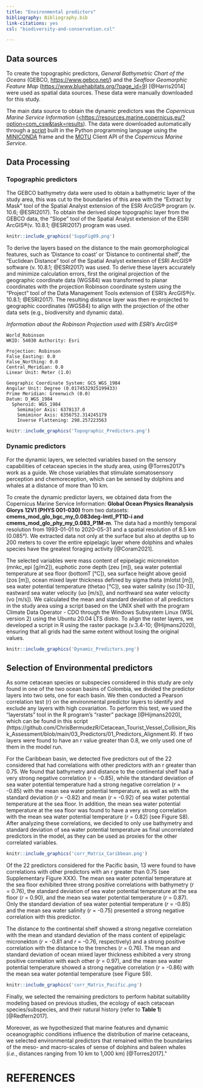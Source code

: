 ```yaml
---
title: "Environmental predictors"
bibliography: Bibliography.bib
link-citations: yes
csl: "biodiversity-and-conservation.csl"

---
```



## Data sources

To create the topographic predictors, *General Bathymetric Chart of the Oceans*  (GEBCO, [https://www.gebco.net/](https://www.gebco.net/)) and the *Seafloor Geomorphic Feature Map* ([https://www.bluehabitats.org/?page_id=9](https://www.bluehabitats.org/?page_id=9)) [@Harris2014] were used as spatial data sources. These data were manually downloaded for this study.

The main data source to obtain the dynamic predictors was the *Copernicus Marine Service Information* ([<https://resources.marine.copernicus.eu/?option=com_csw&task=results](https://resources.marine.copernicus.eu/?option=com_csw&task=results)). The data were downloaded automatically through a [script](https://github.com/ChrisBermudezR/Cetacean_Tourist_Vessel_Collision_Risk_Assessment/blob/main/03_Predictors/01_NetCDF/01_Predictors_Download.py) built in the Python programming language using the [MINICONDA](https://docs.conda.io/en/latest/miniconda.html) frame and the [MOTU](https://help.marine.copernicus.eu/en/articles/4796533-what-are-the-motu-apis#h_3d33beaafc) Client API of the *Copernicus Marine Service*. 



## Data Processing

### Topographic predictors

The GEBCO bathymetry data were used to obtain a bathymetric layer of the study area, this was cut to the boundaries of this area with the "Extract by Mask" tool of the Spatial Analyst extension of the ESRI ArcGIS® program (v. 10.6; @ESRI2017). To obtain the derived slope topographic layer from the GEBCO data, the "Slope" tool of the Spatial Analyst extension of the ESRI ArcGIS®(v. 10.8.1; @ESRI2017) program was used. 

```r
knitr::include_graphics('SuppFig09.png')
```

To derive the layers based on the distance to the main geomorphological features, such as 'Distance to coast' or 'Distance to continental shelf', the "Euclidean Distance" tool of the Spatial Analyst extension of ESRI ArcGIS® software (v. 10.8.1; @ESRI2017) was used. To derive these layers accurately and minimize calculation errors, first the original projection of the geographic coordinate data (WGS84) was transformed to planar coordinates with the projection Robinson coordinate system using the "Project" tool of the Data Management Tools extension of ESRI's ArcGIS®(v. 10.8.1; @ESRI2017). The resulting distance layer was then re-projected to geographic coordinates (WGS84) to align with the projection of the other data sets (e.g., biodiversity and dynamic data).

*Information about the Robinson Projection used with ESRI's ArcGIS®*

```
World_Robinson
WKID: 54030 Authority: Esri

Projection: Robinson
False_Easting: 0.0
False_Northing: 0.0
Central_Meridian: 0.0
Linear Unit: Meter (1.0)

Geographic Coordinate System: GCS_WGS_1984
Angular Unit: Degree (0.0174532925199433)
Prime Meridian: Greenwich (0.0)
Datum: D_WGS_1984
  Spheroid: WGS_1984
    Semimajor Axis: 6378137.0
    Semiminor Axis: 6356752.314245179
    Inverse Flattening: 298.257223563

```
```r
knitr::include_graphics('Topographic_Predictors.png')
```




### Dynamic predictors

For the dynamic layers, we selected variables based on the sensory capabilities of cetacean species in the study area, using @Torres2017's work as a guide. We chose variables that stimulate somatosensory perception and chemoreception, which can be sensed by dolphins and whales at a distance of more than 10 km.

To create the dynamic predictor layers, we obtained data from the Copernicus Marine Service Information: **Global Ocean Physics Reanalysis Glorys 12V1 (PHYS 001-030)** from two datasets: **cmems_mod_glo_bgc_my_0.083deg-lmtl_PT1D-i and cmems_mod_glo_phy_my_0.083_P1M-m**. The data had a monthly temporal resolution from 1993-01-01 to 2020-05-31 and a spatial resolution of 8.5 km (0.085°). We extracted data not only at the surface but also at depths up to 200 meters to cover the entire epipelagic layer where dolphins and whales species have the greatest foraging activity [@Coram2021].

The selected variables were mass content of epipelagic micronekton  (mnkc_epi [g/m2]), euphotic zone depth (zeu [m]), sea water potential temperature at sea floor (bottomT [°C]), sea surface height above geoid  (zos [m]), ocean mixed layer thickness defined by sigma theta  (mlotst [m]), sea water potential temperature (thetao [°C]), sea water salinity  (so [10-3]), eastward sea water velocity  (uo [m/s]), and northward sea water velocity  (vo [m/s]). We calculated the mean and standard deviation of all predictors in the study area using a script based on the UNIX shell with the program Climate Data Operator - CDO through the Windows Subsystem Linux (WSL version 2) using the Ubuntu 20.04 LTS distro. To align the raster layers, we developed a script in R using the raster package (v.3.4-10; @Hijmans2020), ensuring that all grids had the same extent without losing the original values.

```r
knitr::include_graphics('Dynamic_Predictors.png')
```



## Selection of Environmental predictors

As some cetacean species or subspecies considered in this study are only found in one of the two ocean basins of Colombia, we divided the predictor layers into two sets, one for each basin. We then conducted a Pearson correlation test (r) on the environmental predictor layers to identify and exclude any layers with high covariation. To perform this test, we used the "layerstats" tool in the R program's "raster" package [@Hijmans2020], which can be found in this script (https://github.com/ChrisBermudezR/Cetacean_Tourist_Vessel_Collision_Risk_Assessment/blob/main/03_Predictors/01_Predictors_Alignment.R). If two layers were found to have an r value greater than 0.8, we only used one of them in the model run.

For the Caribbean basin, we detected five predictors out of the 22 considered that had correlations with other predictors with an r greater than 0.75. We found that bathymetry and distance to the continental shelf had a very strong negative correlation (*r* = -0.85), while the standard deviation of sea water potential temperature had a strong negative correlation (*r* = -0.85) with the mean sea water potential temperature, as well as with the standard deviation (*r* = -0.82) and mean (*r* = -0.92) of sea water potential temperature at the sea floor. In addition, the mean sea water potential temperature at the sea floor was found to have a very strong correlation with the mean sea water potential temperature (*r* = 0.82) (see Figure S8). After analyzing these correlations, we decided to only use bathymetry and standard deviation of sea water potential temperature as final uncorrelated predictors in the model, as they can be used as proxies for the other correlated variables.

 

```r
knitr::include_graphics('corr_Matrix_Caribbean.png')
```

 
Of the 22 predictors considered for the Pacific basin, 13 were found to have correlations with other predictors with an r greater than 0.75 (see Supplementary Figure XXX). The mean sea water potential temperature at the sea floor exhibited three strong positive correlations with bathymetry (*r* = 0.76), the standard deviation of sea water potential temperature at the sea floor (*r* = 0.90), and the mean sea water potential temperature (*r* = 0.87). Only the standard deviation of sea water potential temperature (*r* = -0.85) and the mean sea water salinity (*r* = -0.75) presented a strong negative correlation with this predictor.

The distance to the continental shelf showed a strong negative correlation with the mean and standard deviation of the mass content of epipelagic micronekton (*r* = -0.81 and *r* = -0.76, respectively) and a strong positive correlation with the distance to the trenches (*r* = 0.76). The mean and standard deviation of ocean mixed layer thickness exhibited a very strong positive correlation with each other (*r* = 0.97), and the mean sea water potential temperature showed a strong negative correlation (*r* = -0.86) with the mean sea water potential temperature (see Figure S9).




```r
knitr::include_graphics('corr_Matrix_Pacific.png')
```


Finally, we selected the remaining predictors to perform habitat suitability modeling based on previous studies, the ecology of each cetacean species/subspecies, and their natural history (refer to **Table 1**) [@Redfern2017].

Moreover, as we hypothesized that marine features and dynamic oceanographic conditions influence the distribution of marine cetaceans, we selected environmental predictors that remained within the boundaries of the meso- and macro-scales of sense of dolphins and baleen whales (*i.e.*, distances ranging from 10 km to 1,000 km) [@Torres2017]."


# REFERENCES

::: {#refs}
:::

\pagebreak